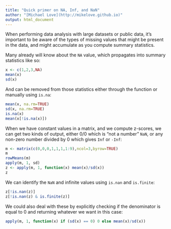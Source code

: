 ```yaml
---
title: "Quick primer on NA, Inf, and NaN"
author: "[Michael Love](http://mikelove.github.io)"
output: html_document
---
```


When performing data analysis with large datasets or public data, it's
important to be aware of the types of missing values that might be
present in the data, and might accumulate as you compute summary
statistics. 

Many already will know about the `NA` value, which propagates into
summary statistics like so:

```r
x <- c(1,2,3,NA)
mean(x)
sd(x)
```

And can be removed from those statistics either through the function
or manually using `is.na`:

```r
mean(x, na.rm=TRUE)
sd(x, na.rm=TRUE)
is.na(x)
mean(x[!is.na(x)])
```

When we have constant values in a matrix, and we compute z-scores, we
can get two kinds of output, either 0/0 which is "not a number" `NaN`, 
or any non-zero number divided by 0 which gives `Inf` or `-Inf`:

```r
m <- matrix(c(0,0,0,1,1,1,1:9),ncol=3,byrow=TRUE)
m
rowMeans(m)
apply(m, 1, sd)
z <- apply(m, 1, function(x) mean(x)/sd(x))
z
```

We can identify the `NaN` and infinite values using `is.nan` and
`is.finite`: 

```r
z[!is.nan(z)]
z[!is.nan(z) & is.finite(z)]
```

We could also deal with these by explicitly checking if the
denominator is equal to 0 and returning whatever we want in this case: 

```r
apply(m, 1, function(x) if (sd(x) == 0) 0 else mean(x)/sd(x))
```
